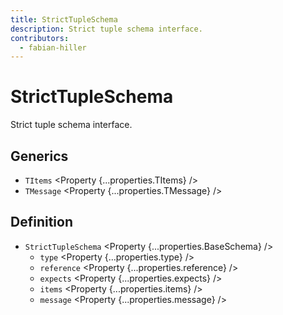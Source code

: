 ```yaml
---
title: StrictTupleSchema
description: Strict tuple schema interface.
contributors:
  - fabian-hiller
---
```



# StrictTupleSchema

Strict tuple schema interface.

## Generics

- `TItems` <Property {...properties.TItems} />
- `TMessage` <Property {...properties.TMessage} />

## Definition

- `StrictTupleSchema` <Property {...properties.BaseSchema} />
  - `type` <Property {...properties.type} />
  - `reference` <Property {...properties.reference} />
  - `expects` <Property {...properties.expects} />
  - `items` <Property {...properties.items} />
  - `message` <Property {...properties.message} />
